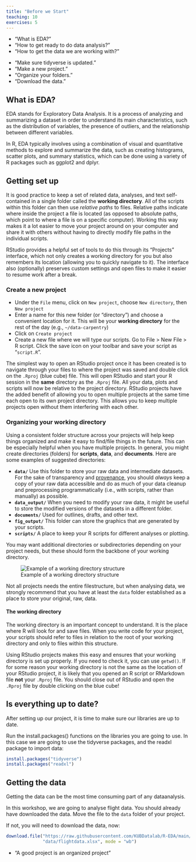 ```yaml
---
title: "Before we Start"
teaching: 10
exercises: 5
---
```


::::questions
- "What is EDA?"
- "How to get ready to do data analysis?"
- "How to get the data we are working with?"
::::

::::objectives
- "Make sure tidyverse is updated."
- "Make a new project."
- "Organize your folders."
- "Download the data."
::::


## What is EDA?

EDA stands for Exploratory Data Analysis. It is a process of analyzing and summarizing a dataset in order to understand its main characteristics, such as the distribution of variables, the presence of outliers, and the relationship between different variables. 

In R, EDA typically involves using a combination of visual and quantitative methods to explore and summarize the data, such as creating histograms, scatter plots, and summary statistics, which can be done using a variety of R packages such as ggplot2 and dplyr.


## Getting set up

It is good practice to keep a set of related data, analyses, and text
self-contained in a single folder called the **working directory**. All of the
scripts within this folder can then use *relative paths* to files. Relative
paths indicate where inside the project a file is located (as opposed to
absolute paths, which point to where a file is on a specific computer). Working
this way makes it a lot easier to move your project around on your computer and
share it with others without having to directly modify file paths in the
individual scripts.

RStudio provides a helpful set of tools to do this through its "Projects"
interface, which not only creates a working directory for you but also remembers
its location (allowing you to quickly navigate to it). The interface also
(optionally) preserves custom settings and open files to make it easier to
resume work after a break.


### Create a new project

* Under the `File` menu, click on `New project`, choose `New directory`, then
  `New project`
* Enter a name for this new folder (or "directory") and choose a convenient
  location for it. This will be your **working directory** for the rest of the
  day (e.g., `~/data-carpentry`)
* Click on `Create project`
* Create a new file where we will type our scripts. Go to File > New File > R
  script. Click the save icon on your toolbar and save your script as
  "`script.R`".

The simplest way to open an RStudio project once it has been created is to 
navigate through your files to where the project was saved and double
click on the `.Rproj` (blue cube) file. This will open RStudio and start your R
session in the **same** directory as the `.Rproj` file. All your data, plots and
scripts will now be relative to the project directory. RStudio projects have the
added benefit of allowing you to open multiple projects at the same time each
open to its own project directory. This allows you to keep multiple projects
open without them interfering with each other.



### Organizing your working directory

Using a consistent folder structure across your projects will help keep things
organized and make it easy to find/file things in the future. This
can be especially helpful when you have multiple projects. In general, you might
create directories (folders) for **scripts**, **data**, and **documents**. Here
are some examples of suggested directories:

 - **`data/`** Use this folder to store your raw data and intermediate datasets.
   For the sake of transparency and 
   [provenance](https://en.wikipedia.org/wiki/Provenance), you
   should *always* keep a copy of your raw data accessible and do as much of
   your data cleanup and preprocessing programmatically (i.e., with scripts,
   rather than manually) as possible.
 - **`data_output/`** When you need to modify your raw data,
   it might be useful to store the modified versions of the datasets in a
   different folder.
 - **`documents/`** Used for outlines, drafts, and other
   text.
 - **`fig_output/`** This folder can store the graphics that are generated
   by your scripts.
 - **`scripts/`** A place to keep your R scripts for
   different analyses or plotting.

You may want additional directories or subdirectories depending on your project
needs, but these should form the backbone of your working directory.

![Example of a working directory structure](fig/rstudio_project_files.jpeg)

Not all projects needs the entire filestructure, but when analysing data, we 
strongly recommend that you have at least the `data` folder established as a 
place to store your original, raw, data.

#### The working directory

The working directory is an important concept to understand. It is the place
where R will look for and save files. When you write code for your project, your
scripts should refer to files in relation to the root of your working directory
and only to files within this structure.

Using RStudio projects makes this easy and ensures that your working directory
is set up properly. If you need to check it, you can use `getwd()`. If for some
reason your working directory is not the same as the location of your RStudio 
project, it is likely that you opened an R script or RMarkdown file **not** your
`.Rproj` file. You should close out of RStudio and open the `.Rproj` file by 
double clicking on the blue cube! 


## Is everything up to date?

After setting up our project, it is time to make sure our libraries are 
up to date.

Run the install.packages() functions on the libraries you are going to use.
In this case we are going to use the tidyverse packages, and the readxl package
to import data:
```r
install.packages("tidyverse")
install.packages("readxl")
```

## Getting the data

Getting the data can be the most time consuming part of any dataanalysis.

In this workshop, we are going to analyse flight data. You should already have
downloaded the data. Move the file to the `data` folder of your project.

If not, you will need to download the data, now:
```r
download.file("https://raw.githubusercontent.com/KUBDatalab/R-EDA/main/episodes/data/flightdata.xlsx", 
              "data/flightdata.xlsx", mode = "wb")
```


::::keypoints
- "A good project is an organized project"
::::
